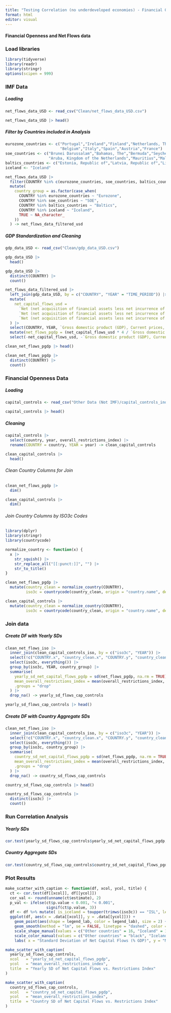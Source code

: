 ```yaml
---
title: "Testing Correlation (no underdeveloped economies) - Financial Openness and Capital Flow Variation"
format: html
editor: visual
---
```


#### Financial Openness and Net Flows data

### Load libraries

```r
library(tidyverse)
library(readr)
library(stringr)
options(scipen = 999)
```

### IMF Data

##### Loading

```r
net_flows_data_USD <- read_csv("Clean/net_flows_data_USD.csv")
```

```r
net_flows_data_USD |> head()
```

##### Filter by Countries included in Analysis

```r
eurozone_countries <- c("Portugal","Ireland","Finland","Netherlands, The",
                        "Belgium","Italy","Spain","Austria","France")
soe_countries <- c("Brunei Darussalam","Bahamas, The","Bermuda","Seychelles",
                   "Aruba, Kingdom of the Netherlands","Mauritius","Malta")
baltics_countries <- c("Estonia, Republic of","Latvia, Republic of","Lithuania, Republic of")
iceland <- "Iceland"
```

```r
net_flows_data_USD |> 
  filter(COUNTRY %in% c(eurozone_countries, soe_countries, baltics_countries, iceland)) |> 
  mutate(
    country_group = as.factor(case_when(
      COUNTRY %in% eurozone_countries ~ "Eurozone",
      COUNTRY %in% soe_countries ~ "SOE",
      COUNTRY %in% baltics_countries ~ "Baltics",
      COUNTRY %in% iceland ~ "Iceland",
      TRUE ~ NA_character_
    ))
  ) -> net_flows_data_filtered_usd
```



##### GDP Standardization and Cleaning

```r
gdp_data_USD <- read_csv("Clean/gdp_data_USD.csv")
```

```r
gdp_data_USD |> 
  head()
```

```r
gdp_data_USD |> 
  distinct(COUNTRY) |> 
  count()
```

```r
net_flows_data_filtered_usd |>
  left_join(gdp_data_USD, by = c("COUNTRY", "YEAR" = "TIME_PERIOD")) |>
  mutate(
    net_capital_flows_usd =
      `Net (net acquisition of financial assets less net incurrence of liabilities) - Direct investment, Total financial assets/liabilities` +
      `Net (net acquisition of financial assets less net incurrence of liabilities) - Portfolio investment, Total financial assets/liabilities` +
      `Net (net acquisition of financial assets less net incurrence of liabilities) - Other investment, Total financial assets/liabilities`
  ) |>
  select(COUNTRY, YEAR, `Gross domestic product (GDP), Current prices, US dollar`, net_capital_flows_usd, country_group) |>
  mutate(net_flows_pgdp = (net_capital_flows_usd * 4 / `Gross domestic product (GDP), Current prices, US dollar`) * 100) |>
  select(-net_capital_flows_usd, -`Gross domestic product (GDP), Current prices, US dollar`) -> clean_net_flows_pgdp

```

```r
clean_net_flows_pgdp |> head()
```

```r
clean_net_flows_pgdp |> 
  distinct(COUNTRY) |> 
  count()
```


### Financial Openness Data

##### Loading

```r
capital_controls <- read_csv("Other Data (Not IMF)/capital_controls_indicator/cleaned_capital_controls.csv")
```

```r
capital_controls |> head()
```

##### Cleaning

```r
capital_controls |> 
  select(country, year, overall_restrictions_index) |> 
  rename(COUNTRY = country, YEAR = year) -> clean_capital_controls
```

```r
clean_capital_controls |> 
  head()
```

###### Clean Country Columns for Join

```r
clean_net_flows_pgdp |> 
  dim()
```

```r
clean_capital_controls |> 
  dim()
```

###### Join Country Columns by ISO3c Codes

```r
library(dplyr)
library(stringr)
library(countrycode)

normalize_country <- function(x) {
  x |>
    str_squish() |>
    str_replace_all("[[:punct:]]", "") |>
    str_to_title()
}
```

```r
clean_net_flows_pgdp |>
  mutate(country_clean = normalize_country(COUNTRY),
         iso3c = countrycode(country_clean, origin = "country.name", destination = "iso3c")) -> clean_net_flows_iso
```

```r
clean_capital_controls |>
  mutate(country_clean = normalize_country(COUNTRY),
         iso3c = countrycode(country_clean, origin = "country.name", destination = "iso3c")) -> clean_capital_controls_iso
```

### Join data

##### Create DF with Yearly SDs

```r
clean_net_flows_iso |> 
  inner_join(clean_capital_controls_iso, by = c("iso3c", "YEAR")) |> 
  select(!c("COUNTRY.x", "country_clean.x", "COUNTRY.y", "country_clean.y")) |> 
  select(iso3c, everything()) |> 
  group_by(iso3c, YEAR, country_group) |> 
  summarise(
    yearly_sd_net_capital_flows_pgdp = sd(net_flows_pgdp, na.rm = TRUE),
    mean_overall_restrictions_index = mean(overall_restrictions_index, na.rm = TRUE),
    .groups = "drop"
  ) |> 
  drop_na() -> yearly_sd_flows_cap_controls
```

```r
yearly_sd_flows_cap_controls |> head()
```

##### Create DF with Country Aggregate SDs

```r
clean_net_flows_iso |> 
  inner_join(clean_capital_controls_iso, by = c("iso3c", "YEAR")) |> 
  select(!c("COUNTRY.x", "country_clean.x", "COUNTRY.y", "country_clean.y")) |> 
  select(iso3c, everything()) |> 
  group_by(iso3c, country_group) |> 
  summarise(
    country_sd_net_capital_flows_pgdp = sd(net_flows_pgdp, na.rm = TRUE),
    mean_overall_restrictions_index = mean(overall_restrictions_index, na.rm = TRUE),
    .groups = "drop"
  ) |> 
  drop_na() -> country_sd_flows_cap_controls
```

```r
country_sd_flows_cap_controls |> head()
```

```r
country_sd_flows_cap_controls |> 
  distinct(iso3c) |> 
  count()
```

### Run Correlation Analysis

##### Yearly SDs

```r
cor.test(yearly_sd_flows_cap_controls$yearly_sd_net_capital_flows_pgdp, yearly_sd_flows_cap_controls$mean_overall_restrictions_index)
```

##### Country Aggregate SDs

```r
cor.test(country_sd_flows_cap_controls$country_sd_net_capital_flows_pgdp, country_sd_flows_cap_controls$mean_overall_restrictions_index)
```

### Plot Results

```r
make_scatter_with_caption <- function(df, xcol, ycol, title) { 
  ct <- cor.test(df[[xcol]], df[[ycol]]) 
  cor_val <- round(unname(ct$estimate), 2) 
  p_val <- ifelse(ct$p.value < 0.001, "< 0.001", 
                  signif(ct$p.value, 3)) 
  df <- df %>% mutate( is_iceland = toupper(trimws(iso3c)) == "ISL", legend_lab = ifelse(is_iceland, "Iceland", "Other countries"))
  ggplot(df, aes(x = .data[[xcol]], y = .data[[ycol]])) + 
    geom_point(aes(shape = legend_lab, color = legend_lab), size = 2) + 
    geom_smooth(method = "lm", se = FALSE, linetype = "dashed", color = "grey30") + 
    scale_shape_manual(values = c("Other countries" = 16, "Iceland" = 17)) + 
    scale_color_manual(values = c("Other countries" = "black", "Iceland" = "red")) + 
    labs( x = "Standard Deviation of Net Capital Flows (% GDP)", y = "Mean Overall Restrictions Index", title = title, subtitle = "Eurozone, Small Open Economies, Baltics, and Iceland", caption = paste0(" Cor = ", cor_val, " (p ", p_val, ")"), shape = NULL, color = NULL ) + theme_minimal() }

```

```r
make_scatter_with_caption(
  yearly_sd_flows_cap_controls,
  xcol   = "yearly_sd_net_capital_flows_pgdp",
  ycol   = "mean_overall_restrictions_index",
  title  = "Yearly SD of Net Capital Flows vs. Restrictions Index"
)
```

```r
make_scatter_with_caption(
  country_sd_flows_cap_controls,
  xcol   = "country_sd_net_capital_flows_pgdp",
  ycol   = "mean_overall_restrictions_index",
  title  = "Country SD of Net Capital Flows vs. Restrictions Index"
)
```



